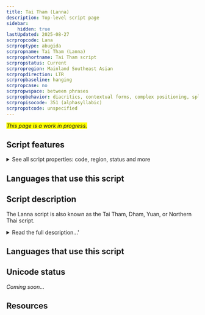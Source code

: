 ```yaml
---
title: Tai Tham (Lanna)
description: Top-level script page
sidebar:
    hidden: true
lastUpdated: 2025-08-27
scrpropcode: Lana
scrproptype: abugida
scrpropname: Tai Tham (Lanna)
scrpropshortname: Tai Tham script
scrpropstatus: Current
scrpropregion: Mainland Southeast Asian
scrpropdirection: LTR
scrpropbaseline: hanging
scrpropcase: no
scrpropwspace: between phrases
scrpropbehavior: diacritics, contextual forms, complex positioning, split graphs, required ligatures
scrpropisocode: 351 (alphasyllabic)
scrpropotcode: unspecified
---
```


<span style='background-color:yellow'>_This page is a work in progress._</span>


## Script features

<details>
<summary> See all script properties: code, region, status and more</summary>
<ScriptInfo />
</details>

## Languages that use this script

<WsList script='Lana' wsMax='5' />

## Script description

The Lanna script is also known as the Tai Tham, Dham, Yuan, or Northern Thai script.

<details>
<summary>Read the full description...'</summary>It has been used for writing the Northern Thai, Lü and Khün languages. Northern Thai is the biggest language group which uses the script, with 6million speakers, but literacy is low. Lü is now written in the [New Tai Lue](/scrlang/script-talu) script, although some speakers born before 1950 are still literate in Lanna. The script has religious significance and is used in Buddhist monasteries.

Consonants bear an inherent [a] vowel, which can be modified using dependent vowel symbols which are joined to the consonant. Combinations of dependent vowels are used to represent glides and diphthongs. Some basic vowels are represented by [digraphs](/reference/glossary#multig), that is, the symbol used to represent them consists of more than one component. There are also eight independent vowel symbols which are used at the start of a syllable. Some vowels are used only for specific languages.

Most consonants take two forms: a full form and a combining form. The combining form tends to be smaller and is written below or alongside a full consonant. The Lanna script is unusual in that joining a full and a combining consonant does not necessarily produce a consonant cluster; the inherent vowel in the first consonant may still be present. 

<span style='color: red'>_Missing image: LannaKLA.png_</span>

A combining consonant can also join to a dependent vowel in a closed syllable, or to represent the first consonant of the following syllable. In these cases, it is often down to the preference of the writer whether the full or the subjoined form of a consonant is used. Hence, there are different ways of spelling many words.

In addition, there are seven dependent consonant symbols which are used at the end of a syllable or to form consonant clusters. Some of these are specific to particular languages.

There are three classes of consonants, which helps to indicate the tone of a syllable. Vowel length also partly determines tone. In addition, various language-specific tone marks are used to further represent tone.

Four script-specific punctuation marks are used, in combination with Latin punctuation. Other non-alphabetic symbols are used to mark the beginning and end of sections of text. There are also three logographs representing 'village', 'city' and 'heaven'. 

<span style='color: red'>_Missing image: LannaLogs.png_</span>

Lanna has two sets of digits, representing the numbers 0-9. One of these is used largely for religious purposes; the other is in common use. It is speculated that the common set, called hora, was historically used for astrological purposes, 'hora' being name of one of the main branches of Vedic astrology. Numbers 1-4 in  each system are shown below.

<span style='color: red'>_Missing image: LannaDigits.png_</span>
</details>

## Languages that use this script

<WsList script='Lana' wsMax='5' />

## Unicode status

_Coming soon..._

## Resources

<ScriptResources detailSummary='seemore' />

